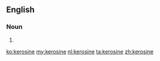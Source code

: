 ==English==

===Noun===
{{en-noun|s|-}}

# {{alternative spelling of|[[kerosene]]}}

[[ko:kerosine]]
[[my:kerosine]]
[[nl:kerosine]]
[[ta:kerosine]]
[[zh:kerosine]]